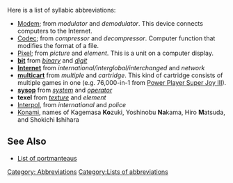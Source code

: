 {{attention}}

Here is a list of syllabic abbreviations:

* [[Modem]]; from ''modulator'' and ''demodulator''.  This device connects computers to the Internet.
* [[Codec]]; from ''compressor'' and ''decompressor''.  Computer function that modifies the format of a file.
* [[Pixel]]; from ''picture'' and ''element''.  This is a unit on a computer display.
* '''[[bit]]''' from ''[[binary]]'' and ''[[numerical digit|digit]]''
* '''[[Internet]]''' from ''international/interglobal/interchanged'' and ''network''
* '''[[multicart]]''' from ''multiple'' and ''cartridge''.  This kind of cartridge consists of multiple games in one (e.g. 76,000-in-1 from [[Power Player Super Joy III]]).
* '''[[sysop]]''' from ''[[system]]'' and ''[[operator]]''<!--Dubious: combines initial syllables-->
* '''texel''' from ''[[texture]]'' and ''element''
* [[Interpol]], from ''international'' and ''police''
* [[Konami]], names of Kagemasa '''Ko'''zuki, Yoshinobu '''Na'''kama, Hiro '''M'''atsuda, and Shokichi '''I'''shihara

{{listdev}}

==See Also==

* [[List of portmanteaus]]

[[Category: Abbreviations]]
[[Category:Lists of abbreviations]]
